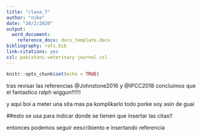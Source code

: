```yaml
---
title: "clase_7"
author: "niko"
date: "28/2/2020"
output:
  word_document:
    reference_docx: docx_template.docx
bibliography: refs.bib
link-citations: yes
csl: pakistani-veterinary-journal.csl
---
```


```r
knitr::opts_chunk$set(echo = TRUE)
```

tras revisar las referencias @Johnstone2016 y @IPCC2018 concluimos que el fantastico ralph wiggun!!!!!!

y aqui boi a meter una sita mas pa komplikarlo todo porke soy asin de guai

<div id="refs"></div> ##esto se usa para indicar donde se tienen que insertar las citas!!

entonces podemos seguir eescribiento e insertando referencia